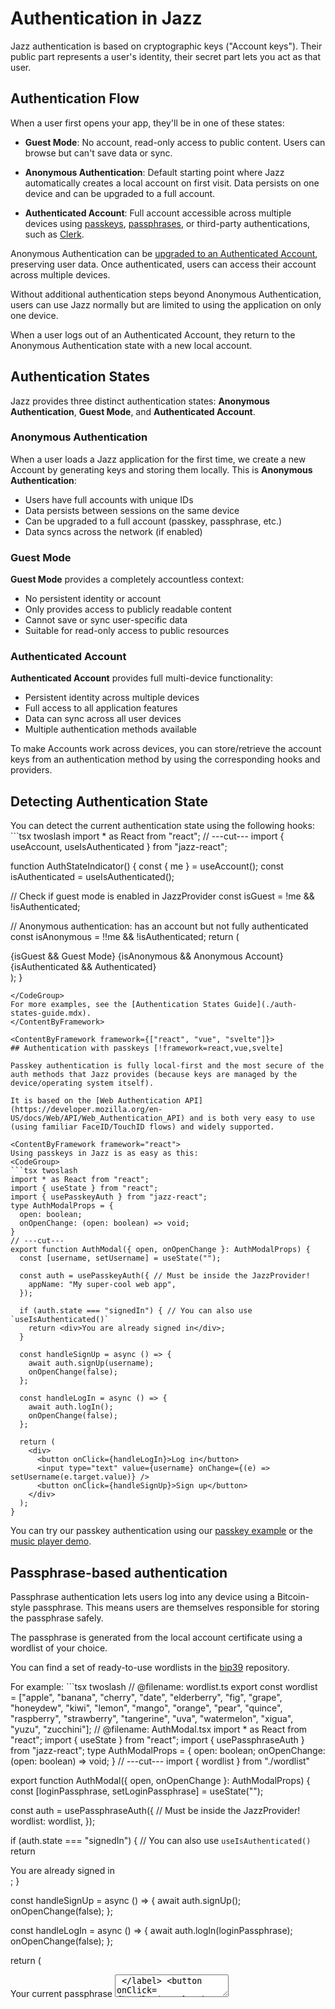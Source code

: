 

# Authentication in Jazz

Jazz authentication is based on cryptographic keys ("Account keys"). Their public part represents a user's identity, their secret part lets you act as that user.

## Authentication Flow

When a user first opens your app, they'll be in one of these states:

- **Guest Mode**: No account, read-only access to public content. Users can browse but can't save data or sync.

- **Anonymous Authentication**: Default starting point where Jazz automatically creates a local account on first visit. Data persists on one device and can be upgraded to a full account.

- **Authenticated Account**: Full account accessible across multiple devices using [passkeys](./overview#authentication-with-passkeys), [passphrases](./overview#passphrase-based-authentication), or third-party authentications, such as [Clerk](./overview#integration-with-clerk).

Anonymous Authentication can be [upgraded to an Authenticated Account](./overview#migrating-data-from-anonymous-to-authenticated-account), preserving user data. Once authenticated, users can access their account across multiple devices.

Without additional authentication steps beyond Anonymous Authentication, users can use Jazz normally but are limited to using the application on only one device.

When a user logs out of an Authenticated Account, they return to the Anonymous Authentication state with a new local account.

## Authentication States

Jazz provides three distinct authentication states: **Anonymous Authentication**, **Guest Mode**, and **Authenticated Account**.

### Anonymous Authentication

When a user loads a Jazz application for the first time, we create a new Account by generating keys and storing them locally. This is **Anonymous Authentication**:

- Users have full accounts with unique IDs
- Data persists between sessions on the same device
- Can be upgraded to a full account (passkey, passphrase, etc.)
- Data syncs across the network (if enabled)

### Guest Mode

**Guest Mode** provides a completely accountless context:

- No persistent identity or account
- Only provides access to publicly readable content
- Cannot save or sync user-specific data
- Suitable for read-only access to public resources

### Authenticated Account

**Authenticated Account** provides full multi-device functionality:

- Persistent identity across multiple devices
- Full access to all application features
- Data can sync across all user devices
- Multiple authentication methods available

To make Accounts work across devices, you can store/retrieve the account keys from an authentication method by using the corresponding hooks and providers.

## Detecting Authentication State

<ContentByFramework framework="react">
You can detect the current authentication state using the following hooks:

<CodeGroup>
```tsx twoslash
import * as React from "react";
// ---cut---
import { useAccount, useIsAuthenticated } from "jazz-react";

function AuthStateIndicator() {
  const { me } = useAccount();
  const isAuthenticated = useIsAuthenticated();

  // Check if guest mode is enabled in JazzProvider
  const isGuest = !me && !isAuthenticated;

  // Anonymous authentication: has an account but not fully authenticated
  const isAnonymous = !!me && !isAuthenticated;
  return (
    <div>
      {isGuest && <span>Guest Mode</span>}
      {isAnonymous && <span>Anonymous Account</span>}
      {isAuthenticated && <span>Authenticated</span>}
    </div>
  );
}
```
</CodeGroup>
For more examples, see the [Authentication States Guide](./auth-states-guide.mdx).
</ContentByFramework>

<ContentByFramework framework={["react", "vue", "svelte"]}>
## Authentication with passkeys [!framework=react,vue,svelte]

Passkey authentication is fully local-first and the most secure of the auth methods that Jazz provides (because keys are managed by the device/operating system itself).

It is based on the [Web Authentication API](https://developer.mozilla.org/en-US/docs/Web/API/Web_Authentication_API) and is both very easy to use (using familiar FaceID/TouchID flows) and widely supported.

<ContentByFramework framework="react">
Using passkeys in Jazz is as easy as this:
<CodeGroup>
```tsx twoslash
import * as React from "react";
import { useState } from "react";
import { usePasskeyAuth } from "jazz-react";
type AuthModalProps = {
  open: boolean;
  onOpenChange: (open: boolean) => void;
}
// ---cut---
export function AuthModal({ open, onOpenChange }: AuthModalProps) {
  const [username, setUsername] = useState("");

  const auth = usePasskeyAuth({ // Must be inside the JazzProvider!
    appName: "My super-cool web app",
  });

  if (auth.state === "signedIn") { // You can also use `useIsAuthenticated()`
    return <div>You are already signed in</div>;
  }

  const handleSignUp = async () => {
    await auth.signUp(username);
    onOpenChange(false);
  };

  const handleLogIn = async () => {
    await auth.logIn();
    onOpenChange(false);
  };

  return (
    <div>
      <button onClick={handleLogIn}>Log in</button>
      <input type="text" value={username} onChange={(e) => setUsername(e.target.value)} />
      <button onClick={handleSignUp}>Sign up</button>
    </div>
  );
}
```
</CodeGroup>
</ContentByFramework>


You can try our passkey authentication using our [passkey example](https://passkey-demo.jazz.tools/) or the [music player demo](https://music-demo.jazz.tools/).

</ContentByFramework>

## Passphrase-based authentication

Passphrase authentication lets users log into any device using a Bitcoin-style passphrase. This means users are themselves responsible for storing the passphrase safely.

The passphrase is generated from the local account certificate using a wordlist of your choice.

You can find a set of ready-to-use wordlists in the [bip39](https://github.com/bitcoinjs/bip39/tree/a7ecbfe2e60d0214ce17163d610cad9f7b23140c/src/wordlists) repository.

<ContentByFramework framework="react">
For example:
<CodeGroup>
```tsx twoslash
// @filename: wordlist.ts
export const wordlist = ["apple", "banana", "cherry", "date", "elderberry", "fig", "grape", "honeydew", "kiwi", "lemon", "mango", "orange", "pear", "quince", "raspberry", "strawberry", "tangerine", "uva", "watermelon", "xigua", "yuzu", "zucchini"];
// @filename: AuthModal.tsx
import * as React from "react";
import { useState } from "react";
import { usePassphraseAuth } from "jazz-react";
type AuthModalProps = {
  open: boolean;
  onOpenChange: (open: boolean) => void;
}
// ---cut---
import { wordlist } from "./wordlist"

export function AuthModal({ open, onOpenChange }: AuthModalProps) {
  const [loginPassphrase, setLoginPassphrase] = useState("");

  const auth = usePassphraseAuth({ // Must be inside the JazzProvider!
    wordlist: wordlist,
  });

  if (auth.state === "signedIn") { // You can also use `useIsAuthenticated()`
    return <div>You are already signed in</div>;
  }

  const handleSignUp = async () => {
    await auth.signUp();
    onOpenChange(false);
  };

  const handleLogIn = async () => {
    await auth.logIn(loginPassphrase);
    onOpenChange(false);
  };

  return (
    <div>
      <label>
        Your current passphrase
        <textarea
          readOnly
          value={auth.passphrase}
          rows={5}
        />
      </label>
      <button onClick={handleSignUp}>I have stored my passphrase</button>
      <label>
        Log in with your passphrase
        <textarea
          value={loginPassphrase}
          onChange={(e) => setLoginPassphrase(e.target.value)}
          placeholder="Enter your passphrase"
          rows={5}
          required
        />
      </label>
      <button onClick={handleLogIn}>Log in</button>
    </div>
  );
}
```
</CodeGroup>
</ContentByFramework>

<ContentByFramework framework={["react-native", "react-native-expo"]}>
For example:
<CodeGroup>
```tsx twoslash
// @filename: wordlist.ts
export const wordlist = ["apple", "banana", "cherry", "date", "elderberry", "fig", "grape", "honeydew", "kiwi", "lemon", "mango", "orange", "pear", "quince", "raspberry", "strawberry", "tangerine", "uva", "watermelon", "xigua", "yuzu", "zucchini"];
// @filename: AuthModal.tsx
import * as React from "react";
import { View, TextInput, Button, Text } from 'react-native';
import { useState } from "react";
import { usePassphraseAuth } from "jazz-react";

type AuthModalProps = {
  open: boolean;
  onOpenChange: (open: boolean) => void;
}
// ---cut---
import { wordlist } from "./wordlist"

export function AuthModal({ open, onOpenChange }: AuthModalProps) {
  const [loginPassphrase, setLoginPassphrase] = useState("");

  const auth = usePassphraseAuth({
    wordlist: wordlist,
  });

  if (auth.state === "signedIn") {
    return <Text>You are already signed in</Text>;
  }

  const handleSignUp = async () => {
    await auth.signUp();
    onOpenChange(false);
  };

  const handleLogIn = async () => {
    await auth.logIn(loginPassphrase);
    onOpenChange(false);
  };

  return (
    <View>
      <View>
        <Text>Your current passphrase</Text>
        <TextInput
          editable={false}
          value={auth.passphrase}
          multiline
          numberOfLines={5}
        />
      </View>

      <Button
        title="I have stored my passphrase"
        onPress={handleSignUp}
      />

      <View>
        <Text>Log in with your passphrase</Text>
        <TextInput
          value={loginPassphrase}
          onChangeText={setLoginPassphrase}
          placeholder="Enter your passphrase"
          multiline
          numberOfLines={5}
        />
      </View>

      <Button
        title="Log in"
        onPress={handleLogIn}
      />
    </View>
  );
}
```
</CodeGroup>
</ContentByFramework>

You can try our passphrase authentication using our [passphrase example](https://passphrase-demo.jazz.tools/) or the [todo list demo](https://todo-demo.jazz.tools/).

<ContentByFramework framework={["react", "react-native-expo"]}>
## Integration with Clerk

Jazz can be used with [Clerk](https://clerk.com/) to authenticate users.

This authentication method is not fully local-first, because the login and signup need to be done while online. Clerk and anyone who is an admin in the app's Clerk org are trusted with the user's key secret and could impersonate them.

However, once authenticated, your users won't need to interact with Clerk anymore, and are able to use all of Jazz's features without needing to be online.
</ContentByFramework>

<ContentByFramework framework="react">
The clerk provider is not built into `jazz-react` and needs the `jazz-react-auth-clerk` package to be installed.

After installing the package you can use the `JazzProviderWithClerk` component to wrap your app:
</ContentByFramework>

<ContentByFramework framework="react-native-expo">
You can use the `JazzProviderWithClerk` component to wrap your app.  Note the `__experimental_resourceCache` option.  This helps render Clerk components when offline.
</ContentByFramework>

<ContentByFramework framework="react">
<CodeGroup>
```tsx twoslash
import * as React from "react";
import { createRoot } from "react-dom/client";
const apiKey = "example@garden.co";
const PUBLISHABLE_KEY = "fake_key";
function App() {
  return <div>Hello World</div>;
}
// ---cut---
import { useClerk, ClerkProvider } from '@clerk/clerk-react';
import { JazzProviderWithClerk } from "jazz-react-auth-clerk";

function JazzProvider({ children }: { children: React.ReactNode }) {
  const clerk = useClerk();

  return (
    <JazzProviderWithClerk
      clerk={clerk}
      sync={{
        peer: `wss://cloud.jazz.tools/?key=${apiKey}`,
      }}
    >
      {children}
    </JazzProviderWithClerk>
  );
}

createRoot(document.getElementById("root")!).render(
  <ClerkProvider publishableKey={PUBLISHABLE_KEY} afterSignOutUrl="/">
    <JazzProvider>
      <App />
    </JazzProvider>
  </ClerkProvider>
);
```
</CodeGroup>
</ContentByFramework>

<ContentByFramework framework="react-native-expo">
<CodeGroup>
```tsx twoslash
import * as React from "react";
import { Slot } from "expo-router";
const apiKey = "example@garden.co";
const tokenCache = {
  getToken: async (key: string) => {
    return null;
  },
  saveToken: async (key: string, token: string) => {},
  clearToken: async (key: string) => {},
};
// ---cut---
import { useClerk, ClerkProvider, ClerkLoaded } from '@clerk/clerk-expo';
import { secureStore } from "@clerk/clerk-expo/secure-store";
import { JazzProviderWithClerk } from "jazz-expo/auth/clerk";

function JazzAndAuth({ children }: { children: React.ReactNode }) {
  const clerk = useClerk();

  return (
    <JazzProviderWithClerk
      clerk={clerk}
      sync={{
        peer: `wss://cloud.jazz.tools/?key=${apiKey}`,
      }}
    >
      {children}
    </JazzProviderWithClerk>
  );
}

export default function RootLayout() {
  const publishableKey = process.env.EXPO_PUBLIC_CLERK_PUBLISHABLE_KEY;

  if (!publishableKey) {
    throw new Error(
      "Missing Publishable Key. Please set EXPO_PUBLIC_CLERK_PUBLISHABLE_KEY in your .env",
    );
  }

  return (
    <ClerkProvider
      tokenCache={tokenCache}
      publishableKey={publishableKey}
      __experimental_resourceCache={secureStore}
    >
      <ClerkLoaded>
        <JazzAndAuth>
          <Slot />
        </JazzAndAuth>
      </ClerkLoaded>
    </ClerkProvider>
  );
}
```
</CodeGroup>
</ContentByFramework>

<ContentByFramework framework="react">
Then you can use the [Clerk auth methods](https://clerk.com/docs/references/react/overview) to log in and sign up:
<CodeGroup>
```tsx twoslash
import * as React from "react";
// ---cut---
import { SignInButton } from "@clerk/clerk-react";
import { useAccount, useIsAuthenticated } from "jazz-react";

export function AuthButton() {
  const { logOut } = useAccount();

  const isAuthenticated = useIsAuthenticated();

  if (isAuthenticated) {
    return <button onClick={() => logOut()}>Logout</button>;
  }

  return <SignInButton />;
}
```
</CodeGroup>
</ContentByFramework>

<ContentByFramework framework="react-native-expo">
Then you can use the [Clerk auth methods](https://clerk.com/docs/references/expo/overview) to log in and sign up:
<CodeGroup>
```tsx twoslash
import * as React from "react";
// ---cut---
import { useSignIn } from "@clerk/clerk-expo";
import { useAccount, useIsAuthenticated } from "jazz-expo";
import { Button, Text } from 'react-native';

export function AuthButton() {
  const { logOut } = useAccount();
  const { signIn, setActive, isLoaded } = useSignIn();
  const isAuthenticated = useIsAuthenticated();

  if (isAuthenticated) {
    return <Button title="Logout" onPress={() => logOut()} />;
  }

  const onSignInPress = async () => {
    if (!isLoaded) return;
    const signInAttempt = await signIn.create({
      identifier: "user@example.com",
      password: "password",
    });
    if (signInAttempt.status === "complete") {
      await setActive({ session: signInAttempt.createdSessionId });
    }
  };

  return <Button title="Sign In" onPress={onSignInPress} />;
}
```
</CodeGroup>
</ContentByFramework>

## Migrating data from anonymous to authenticated account

You may want to allow your users to use your app with Anonymous Authentication (for poll responses, quick trials, etc.). When *signing up*, their anonymous account is transparently upgraded using the provided auth method, keeping the data stored in the account intact.

However, a user may realise that they already have an existing account *after using the app anonymously and having already stored data in the anonymous account*.

When they now *log in*, by default the anonymous account will be discarded and this could lead to unexpected data loss.

To avoid this situation we provide the `onAnonymousAccountDiscarded` handler to migrate the data from the anonymous account to the existing authenticated one.

This is an example from our [music player example app](https://github.com/garden-co/jazz/tree/main/examples/music-player):
<CodeGroup>
```ts twoslash
import { Account, Group, CoMap, co, CoList } from "jazz-tools";

class MusicTrack extends CoMap {
  title = co.string;
  duration = co.number;
  isExampleTrack = co.optional.boolean;
}
class ListOfTracks extends CoList.Of(co.ref(MusicTrack)) {}
class Playlist extends CoMap {
  title = co.string;
  tracks = co.ref(ListOfTracks);
}
class MusicaAccountRoot extends CoMap {
  rootPlaylist = co.ref(Playlist);
}
class MusicaAccount extends Account {
  root = co.ref(MusicaAccountRoot);
}

// ---cut---
export async function onAnonymousAccountDiscarded(
  anonymousAccount: MusicaAccount,
) {
  const { root: anonymousAccountRoot } = await anonymousAccount.ensureLoaded({
    resolve: {
      root: {
        rootPlaylist: {
          tracks: {
            $each: true,
          },
        },
      },
    },
  });

  const me = await MusicaAccount.getMe().ensureLoaded({
    resolve: {
      root: {
        rootPlaylist: {
          tracks: true,
        },
      },
    },
  });

  for (const track of anonymousAccountRoot.rootPlaylist.tracks) {
    if (track.isExampleTrack) continue;

    const trackGroup = track._owner.castAs(Group);
    trackGroup.addMember(me, "admin");

    me.root.rootPlaylist.tracks.push(track);
  }
}
```
</CodeGroup>

To see how this works in reality we suggest you to try
to upload a song in the [music player demo](https://music-demo.jazz.tools/) and then
try to log in with an existing account.

## Controlling sync for different authentication states

You can control network sync based on authentication state:

### Disable sync for Anonymous Authentication

You can disable network sync to make your app local-only under specific circumstances.

For example, you may want to give users with Anonymous Authentication the opportunity to try your app locally-only (incurring no sync traffic), then enable network sync only when the user is fully authenticated:
<CodeGroup>
```tsx twoslash
import * as React from "react";
import { JazzProvider } from "jazz-react";
const apiKey = "example@garden.co";
function App() {
  return <div>Hello World</div>;
}
// ---cut---
<JazzProvider
  sync={{
    peer: `wss://cloud.jazz.tools/?key=${apiKey}`,
     // This makes the app work in local mode when using Anonymous Authentication
    when: "signedUp",
  }}
>
  <App />
</JazzProvider>
```
</CodeGroup>

### Configuring Guest Mode Access

To implement Guest Mode (completely accountless):

<CodeGroup>
```tsx twoslash
import * as React from "react";
import { JazzProvider } from "jazz-react";
const apiKey = "example@garden.co";
function App() {
  return <div>Hello World</div>;
}
// ---cut---
<JazzProvider
  // Enable Guest Mode for public content
  guestMode={true}
  sync={{
    peer: `wss://cloud.jazz.tools/?key=${apiKey}`,
    // Only sync for authenticated users
    when: "signedUp",
  }}
>
  <App />
</JazzProvider>
```
</CodeGroup>
For more complex behaviours, you can manually control sync by statefully switching when between `"always"` and `"never"`.
